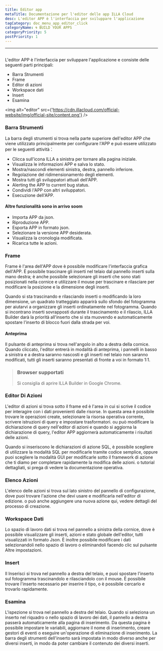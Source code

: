 ```yaml
---
title: Editor app
metaTitle: Documentazione per l'editor delle app ILLA Cloud
desc: L'editor APP è l'interfaccia per sviluppare l'applicazione
tagCategory: doc_menu_app_editor_click
categoryName: 🌀 BUILD YOUR APPS
categoryPriority: 5
postPriority: 1
---
```


* * *

## <Heading hidden>Editor app</Heading>

L'editor APP è l'interfaccia per sviluppare l'applicazione e consiste delle seguenti parti principali:

-   Barra Strumenti
-   Frame
-   Editor di azioni
-   Workspace dati
-   Insert
-   Esamina

<img alt="editor" src={'https://cdn.illacloud.com/official-website/img/official-site/content.png'} />

### Barra Strumenti

La barra degli strumenti si trova nella parte superiore dell'editor APP che viene utilizzato principalmente per configurare l'APP e può essere utilizzato per le seguenti attività：

-   Clicca sull'icona ILLA a sinistra per tornare alla pagina iniziale.
-   Visualizza le informazioni APP e salva lo stato.
-   Mostra/nascondi elementi sinistra, destra, pannello inferiore.
-   Regolazione del ridimensionamento degli elementi.
-   Mostra tutti gli sviluppatori attuali dell'APP.
-   Alerting the APP to current bug status.
-   Condividi l'APP con altri sviluppatori.
-   Esecuzione dell'APP.

#### Altre funzionalità sono in arrivo soom

-   Importa APP da json.
-   Riproduzione APP.
-   Esporta APP in formato json.
-   Selezionare la versione APP desiderata.
-   Visualizza la cronologia modificata.
-   Ricarica tutte le azioni.

[//]: # "[Image]"

### Frame

Frame è l'area dell'APP dove è possibile modificare l'interfaccia grafica dell'APP. È possibile trascinare gli inserti nel telaio dal pannello inserti sulla mano destra; è anche possibile selezionare gli inserti che sono stati posizionati nella cornice e utilizzare il mouse per trascinare e rilasciare per modificare la posizione e la dimensione degli inserti.

Quando si sta trascinando e rilasciando inserti o modificando la loro dimensione, un quadrato tratteggiato apparirà sullo sfondo del fotogramma per aiutarvi a organizzare gli inserti ordinatamente nel fotogramma. Quando si incontrano inserti sovrapposti durante il trascinamento e il rilascio, ILLA Builder darà la priorità all'inserto che si sta muovendo e automaticamente spostare l'inserto di blocco fuori dalla strada per voi.

#### Anteprima

Il pulsante di anteprima si trova nell'angolo in alto a destra della cornice. Quando cliccato, l'editor entrerà in modalità di anteprima, i pannelli in basso a sinistra e a destra saranno nascosti e gli inserti nel telaio non saranno modificati, tutti gli inserti saranno presentati di fronte a voi in formato 1:1.

> ### Browser supportati
>
> Si consiglia di aprire ILLA Builder in Google Chrome.

### Editor Di Azioni

L'editor di azioni si trova sotto il frame ed è l'area in cui si scrive il codice per interagire con i dati provenienti dalle risorse. In questa area è possibile trovare le operazioni create, selezionare la risorsa operativa corrente, scrivere istruzioni di query e impostare trasformatori. ou può modificare la dichiarazione di query nell'editor di azioni e quando si aggiorna la dichiarazione di query, l'editor APP aggiornerà automaticamente i risultati delle azioni.

Quando si inseriscono le dichiarazioni di azione SQL, è possibile scegliere di utilizzare la modalità SQL per modificarle tramite codice semplice, oppure puoi scegliere la modalità GUI per modificarle sotto il framework di azione che ti diamo per completare rapidamente la modifica delle azioni. o tutorial dettagliati, si prega di vedere la documentazione operativa.

### Elenco Azioni

L'elenco delle azioni si trova sul lato sinistro del pannello di configurazione, dove puoi trovare l'azione che devi usare e modificarla nell'editor di edizione. o può anche aggiungere una nuova azione qui, vedere dettagli del processo di creazione.

### Workspace Dati

Lo spazio di lavoro dati si trova nel pannello a sinistra della cornice, dove è possibile visualizzare gli inserti, azioni e stato globale dell'editor, tutti visualizzati in formato Json. È inoltre possibile modificare i dati selezionandoli nello spazio di lavoro o eliminandoli facendo clic sul pulsante Altre impostazioni.

### Insert

Il Inserisci si trova nel pannello a destra del telaio, e puoi spostare l'inserto sul fotogramma trascinandolo e rilasciandolo con il mouse. È possibile trovare l'inserto necessario per inserire il tipo, o è possibile cercarlo e trovarlo rapidamente.

[//]: # "[Image]"

### Esamina

L'ispezione si trova nel pannello a destra del telaio. Quando si seleziona un inserto nel riquadro o nello spazio di lavoro dei dati, il pannello a destra passerà automaticamente alla pagina di inserimento. Da questa pagina è possibile impostare le variabili, aggiornare il nome di inserimento, creare gestori di eventi o eseguire un'operazione di eliminazione di inserimento. La barra degli strumenti dell'inserto sarà impostata in modo diverso anche per diversi inserti, in modo da poter cambiare il contenuto dei diversi inserti.
